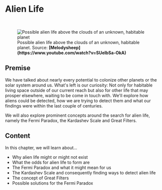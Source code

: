 
# Alien Life

<ReadingTime duration="1" />
<AudioPlayer ident="alienlife/introduction" />

<br/>
<figure>
<Image src={require(".//../../resources/images/alienlife.png")} alt="Possible alien life above the clouds of an unknown, habitable planet" />
<figcaption style={{ color: "rgb(156, 156, 156)", fontSize: "14px", marginTop: "2px" }}>Possible alien life above the clouds of an unknown, habitable planet. Source: <strong>[Melodysheep](https://www.youtube.com/watch?v=SUelbSa-OkA)</strong></figcaption>
</figure>

## Premise
We have talked about nearly every potential to colonize other planets or the solar system around us. What's left is our curiosity: Not only for habitable living space outside of our current reach but also for other life that may prosper elsewhere, waiting to be come in touch with. We'll explore how aliens could be detected, how we are trying to detect them and what our findings were within the last couple of centuries.

We will also explore prominent concepts around the search for alien life, namely the Fermi Paradox, the Kardashev Scale and Great Filters.

## Content
In this chapter, we will learn about...

- Why alien life might or might not exist
- What the odds for alien life to form are
- The Fermi Paradox and what it might mean for us 
- The Kardashev Scale and consequently finding ways to detect alien life
- The concept of Great Filters
- Possible solutions for the Fermi Paradox


<SaveArticleSection article="alien-life-introduction"/>

<Analytics />
